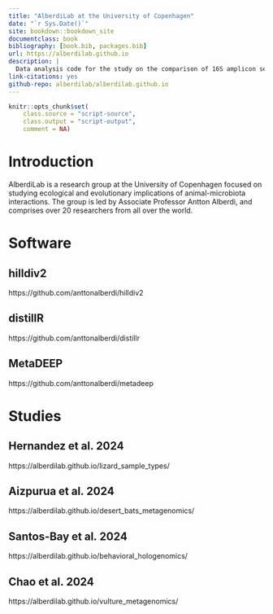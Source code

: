 ```yaml
---
title: "AlberdiLab at the University of Copenhagen"
date: "`r Sys.Date()`"
site: bookdown::bookdown_site
documentclass: book
bibliography: [book.bib, packages.bib]
url: https://alberdilab.github.io
description: |
  Data analysis code for the study on the comparison of 16S amplicon sequencing and genome-resolved metagenomics in desert bats.
link-citations: yes
github-repo: alberdilab/alberdilab.github.io
---
```


```r
knitr::opts_chunk$set(
    class.source = "script-source",
    class.output = "script-output",
    comment = NA)
```

# Introduction

AlberdiLab is a research group at the University of Copenhagen focused on studying ecological and evolutionary implications of animal-microbiota interactions. The group is led by Associate Professor Antton Alberdi, and comprises over 20 researchers from all over the world.

# Software

## hilldiv2

https://github.com/anttonalberdi/hilldiv2

## distillR

https://github.com/anttonalberdi/distillr

## MetaDEEP

https://github.com/anttonalberdi/metadeep

# Studies

## Hernandez et al. 2024

https://alberdilab.github.io/lizard_sample_types/

## Aizpurua et al. 2024

https://alberdilab.github.io/desert_bats_metagenomics/

## Santos-Bay et al. 2024

https://alberdilab.github.io/behavioral_hologenomics/

## Chao et al. 2024

https://alberdilab.github.io/vulture_metagenomics/
